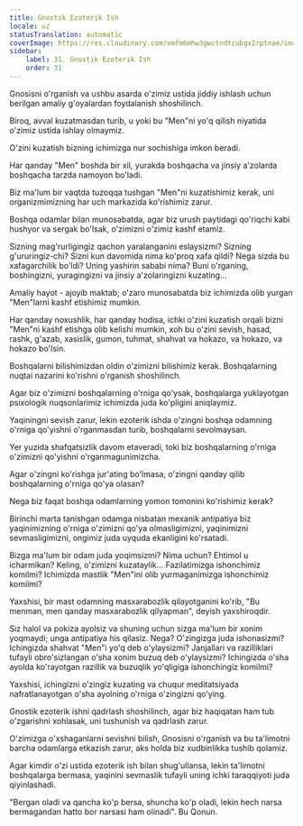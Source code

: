 ```yaml
---
title: Gnostik Ezoterik Ish
locale: uz
statusTranslation: automatic
coverImage: https://res.cloudinary.com/xmfm6mhw3gwctndtcubgx2rptnae/image/upload/v1740468922/small_cover_tratado_de_psicologia_revolucionaria_a4c0dca4e0.webp
sidebar:
    label: 31. Gnostik Ezoterik Ish
    order: 31
---
```

Gnosisni o'rganish va ushbu asarda o'zimiz ustida jiddiy ishlash uchun berilgan amaliy g'oyalardan foydalanish shoshilinch.

Biroq, avval kuzatmasdan turib, u yoki bu "Men"ni yo'q qilish niyatida o'zimiz ustida ishlay olmaymiz.

O'zini kuzatish bizning ichimizga nur sochishiga imkon beradi.

Har qanday "Men" boshda bir xil, yurakda boshqacha va jinsiy a'zolarda boshqacha tarzda namoyon bo'ladi.

Biz ma'lum bir vaqtda tuzoqqa tushgan "Men"ni kuzatishimiz kerak, uni organizmimizning har uch markazida ko'rishimiz zarur.

Boshqa odamlar bilan munosabatda, agar biz urush paytidagi qo'riqchi kabi hushyor va sergak bo'lsak, o'zimizni o'zimiz kashf etamiz.

Sizning mag'rurligingiz qachon yaralanganini eslaysizmi? Sizning g'ururingiz-chi? Sizni kun davomida nima ko'proq xafa qildi? Nega sizda bu xafagarchilik bo'ldi? Uning yashirin sababi nima? Buni o'rganing, boshingizni, yuragingizni va jinsiy a'zolaringizni kuzating...

Amaliy hayot - ajoyib maktab; o'zaro munosabatda biz ichimizda olib yurgan "Men"larni kashf etishimiz mumkin.

Har qanday noxushlik, har qanday hodisa, ichki o'zini kuzatish orqali bizni "Men"ni kashf etishga olib kelishi mumkin, xoh bu o'zini sevish, hasad, rashk, g'azab, xasislik, gumon, tuhmat, shahvat va hokazo, va hokazo, va hokazo bo'lsin.

Boshqalarni bilishimizdan oldin o'zimizni bilishimiz kerak. Boshqalarning nuqtai nazarini ko'rishni o'rganish shoshilinch.

Agar biz o'zimizni boshqalarning o'rniga qo'ysak, boshqalarga yuklayotgan psixologik nuqsonlarimiz ichimizda juda ko'pligini aniqlaymiz.

Yaqiningni sevish zarur, lekin ezoterik ishda o'zingni boshqa odamning o'rniga qo'yishni o'rganmasdan turib, boshqalarni sevolmaysan.

Yer yuzida shafqatsizlik davom etaveradi, toki biz boshqalarning o'rniga o'zimizni qo'yishni o'rganmagunimizcha.

Agar o'zingni ko'rishga jur'ating bo'lmasa, o'zingni qanday qilib boshqalarning o'rniga qo'ya olasan?

Nega biz faqat boshqa odamlarning yomon tomonini ko'rishimiz kerak?

Birinchi marta tanishgan odamga nisbatan mexanik antipatiya biz yaqinimizning o'rniga o'zimizni qo'ya olmasligimizni, yaqinimizni sevmasligimizni, ongimiz juda uyquda ekanligini ko'rsatadi.

Bizga ma'lum bir odam juda yoqimsizmi? Nima uchun? Ehtimol u icharmikan? Keling, o'zimizni kuzataylik... Fazilatimizga ishonchimiz komilmi? Ichimizda mastlik "Men"ini olib yurmaganimizga ishonchimiz komilmi?

Yaxshisi, bir mast odamning masxarabozlik qilayotganini ko'rib, "Bu menman, men qanday masxarabozlik qilyapman", deyish yaxshiroqdir.

Siz halol va pokiza ayolsiz va shuning uchun sizga ma'lum bir xonim yoqmaydi; unga antipatiya his qilasiz. Nega? O'zingizga juda ishonasizmi? Ichingizda shahvat "Men"i yo'q deb o'ylaysizmi? Janjallari va razilliklari tufayli obro'sizlangan o'sha xonim buzuq deb o'ylaysizmi? Ichingizda o'sha ayolda ko'rayotgan razillik va buzuqlik yo'qligiga ishonchingiz komilmi?

Yaxshisi, ichingizni o'zingiz kuzating va chuqur meditatsiyada nafratlanayotgan o'sha ayolning o'rniga o'zingizni qo'ying.

Gnostik ezoterik ishni qadrlash shoshilinch, agar biz haqiqatan ham tub o'zgarishni xohlasak, uni tushunish va qadrlash zarur.

O'zimizga o'xshaganlarni sevishni bilish, Gnosisni o'rganish va bu ta'limotni barcha odamlarga etkazish zarur, aks holda biz xudbinlikka tushib qolamiz.

Agar kimdir o'zi ustida ezoterik ish bilan shug'ullansa, lekin ta'limotni boshqalarga bermasa, yaqinini sevmaslik tufayli uning ichki taraqqiyoti juda qiyinlashadi.

"Bergan oladi va qancha ko'p bersa, shuncha ko'p oladi, lekin hech narsa bermagandan hatto bor narsasi ham olinadi". Bu Qonun.

